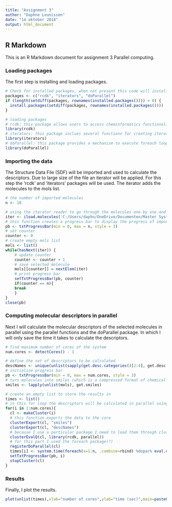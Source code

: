 ```yaml
---
title: "Assignment 3"
author: "Daphne Leunissen"
date: "14 oktober 2018"
output: html_document
---
```


## R Markdown

This is an R Markdown document for assignment 3 Parallel computing. 

### Loading packages
The first step is installing and loading packages.
```r
# Check for installed packages, when not present this code will install them.
packages <- c("rcdk", "iterators", "doParallel")
if (length(setdiff(packages, rownames(installed.packages()))) > 0) {
  install.packages(setdiff(packages, rownames(installed.packages())))  
}

# loading packages
# rcdk: this package allows users to access cheminformatics functionality of the CDK, a Java library
library(rcdk)
# iterators: this package inclues several functions for creating iterators 
library(iterators)
# doParallel: this package provides a mechanism to execute foreach loops in parallel
library(doParallel)

```
### Importing the data
The Structure Data File (SDF) will be imported and used to calculate the descriptors. Due to large size of the file an iterator will be applied. 
For this step the 'rcdk' and 'iterators' packages will be used. The iterator adds the molecules to the mols list.  
```r
# the number of imported molecules
n <- 10

# using the iterator reader to go through the molecules one by one and add them to mols list
iter <- iload.molecules('C:/Users/daphn/OneDrive/Documenten/Master Systems Biology/Scientific programming/assignment3/3108202650709897102.sdf/3108202650709897102.sdf', type='sdf')
# this function creates a progress bar to display the progress of importing the molecules 
pb <- txtProgressBar(min = 0, max = n, style = 3)
# set counter
counter <- 0
# create empty mols list
mols <- list()
while(hasNext(iter)) {
    # update counter  
    counter <- counter + 1
    # save selected molecule
    mols[[counter]] = nextElem(iter)
    # print progress bar
    setTxtProgressBar(pb, counter)
    if(counter == n){ 
    break
    }
}
close(pb)
```
### Computing molecular descriptors in parallel
Next I will calculate the molecular descriptors of the selected molecules in parallel using the parallel functions and the doParallel package. In which I will only save the time it takes to calculate the descriptors. 
```r
# find maximum number of cores of the system
num.cores <- detectCores() - 1

# define the set of descriptors to be calculated
descNames <- unique(unlist(sapply(get.desc.categories()[2:4], get.desc.names)))
# initialise progress bar
pb <- txtProgressBar(min = 0, max = num.cores, style = 3) 
# turn molecules into smiles (which is a compressed format of chemical structure)
smiles <- lapply(unlist(mols), get.smiles)

# create an empty list to store the results in
times <- list()
# in this for loop the descriptors will be calculated in parallel using different amount of cores
for(i in 1:num.cores){
  cl <- makeCluster(i)
  # this function exports the data to the core
  clusterExport(cl, "smiles")
  clusterExport(cl, "descNames")
  # because I use a particular package I need to load them through clusterEvalQ function. 
  clusterEvalQ(cl, library(rcdk, parallel))
  # for this part I used the foreach package(?) 
  registerDoParallel(cl)
  times[i] <- system.time(foreach(x=1:n, .combine=rbind) %dopar% eval.desc(parse.smiles(smiles[[x]]),descNames))
  setTxtProgressBar(pb, i)
  stopCluster(cl)
}
```
### Results
Finally, I plot the results. 
```r
plot(unlist(times),xlab="number of cores",ylab="time (sec)",main=paste0("Time it took to compute descriptors for ",n," molecules"),type='b')
``` 
